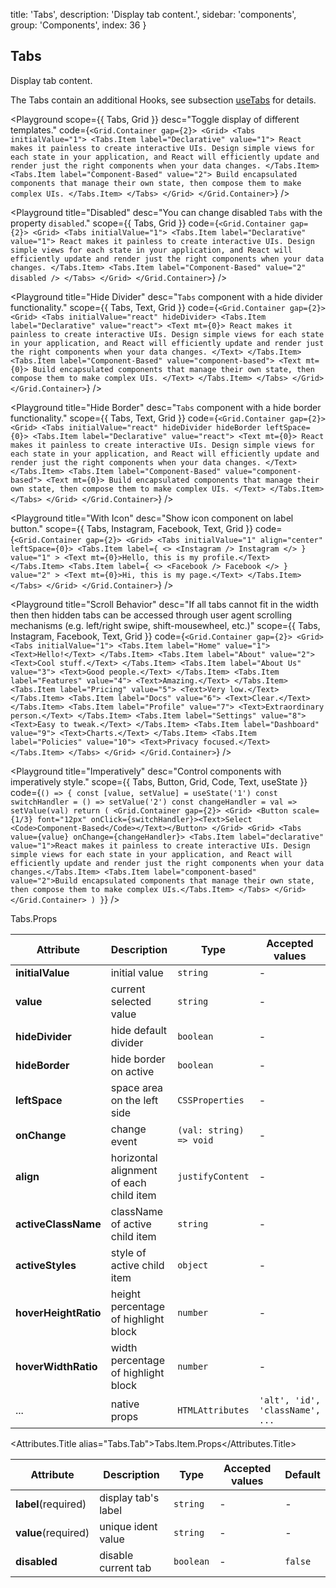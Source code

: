 
  title: 'Tabs',
  description: 'Display tab content.',
  sidebar: 'components',
  group: 'Components',
  index: 36
}

## Tabs

Display tab content.

The Tabs contain an additional Hooks, see subsection [useTabs](/docs/hooks/use-tabs) for details.

<Playground
  scope={{ Tabs, Grid }}
  desc="Toggle display of different templates."
  code={`
<Grid.Container gap={2}>
  <Grid>
    <Tabs initialValue="1">
      <Tabs.Item label="Declarative" value="1">
        React makes it painless to create interactive UIs. Design simple views
        for each state in your application, and React will efficiently update
        and render just the right components when your data changes.
      </Tabs.Item>
      <Tabs.Item label="Component-Based" value="2">
        Build encapsulated components that manage their own state, then
        compose them to make complex UIs.
      </Tabs.Item>
    </Tabs>
  </Grid>
</Grid.Container>
`}
/>

<Playground
  title="Disabled"
  desc="You can change disabled `Tabs` with the property `disabled`."
  scope={{ Tabs, Grid }}
  code={`
<Grid.Container gap={2}>
  <Grid>
    <Tabs initialValue="1">
      <Tabs.Item label="Declarative" value="1">
        React makes it painless to create interactive UIs. Design simple views
        for each state in your application, and React will efficiently update
        and render just the right components when your data changes.
      </Tabs.Item>
      <Tabs.Item label="Component-Based" value="2" disabled />
    </Tabs>
  </Grid>
</Grid.Container>
`}
/>

<Playground
  title="Hide Divider"
  desc="`Tabs` component with a hide divider functionality."
  scope={{ Tabs, Text, Grid }}
  code={`
<Grid.Container gap={2}>
  <Grid>
    <Tabs initialValue="react" hideDivider>
      <Tabs.Item label="Declarative" value="react">
        <Text mt={0}>
          React makes it painless to create interactive UIs. Design simple
          views for each state in your application, and React will efficiently
          update and render just the right components when your data changes.
        </Text>
      </Tabs.Item>
      <Tabs.Item label="Component-Based" value="component-based">
        <Text mt={0}>
          Build encapsulated components that manage their own state, then
          compose them to make complex UIs.
        </Text>
      </Tabs.Item>
    </Tabs>
  </Grid>
</Grid.Container>
`}
/>

<Playground
  title="Hide Border"
  desc="`Tabs` component with a hide border functionality."
  scope={{ Tabs, Text, Grid }}
  code={`
<Grid.Container gap={2}>
  <Grid>
    <Tabs initialValue="react" hideDivider hideBorder leftSpace={0}>
      <Tabs.Item label="Declarative" value="react">
        <Text mt={0}>
          React makes it painless to create interactive UIs. Design simple
          views for each state in your application, and React will efficiently
          update and render just the right components when your data changes.
        </Text>
      </Tabs.Item>
      <Tabs.Item label="Component-Based" value="component-based">
        <Text mt={0}>
          Build encapsulated components that manage their own state, then
          compose them to make complex UIs.
        </Text>
      </Tabs.Item>
    </Tabs>
  </Grid>
</Grid.Container>
`}
/>

<Playground
  title="With Icon"
  desc="Show icon component on label button."
  scope={{ Tabs, Instagram, Facebook, Text, Grid }}
  code={`
<Grid.Container gap={2}>
  <Grid>
    <Tabs initialValue="1" align="center" leftSpace={0}>
      <Tabs.Item
        label={
          <>
            <Instagram /> Instagram
          </>
        }
        value="1"
      >
        <Text mt={0}>Hello, this is my profile.</Text>
      </Tabs.Item>
      <Tabs.Item
        label={
          <>
            <Facebook /> Facebook
          </>
        }
        value="2"
      >
        <Text mt={0}>Hi, this is my page.</Text>
      </Tabs.Item>
    </Tabs>
  </Grid>
</Grid.Container>
`}
/>

<Playground
  title="Scroll Behavior"
  desc="If all tabs cannot fit in the width then then hidden tabs can be accessed through user agent scrolling mechanisms (e.g. left/right swipe, shift-mousewheel, etc.)"
  scope={{ Tabs, Instagram, Facebook, Text, Grid }}
  code={`
<Grid.Container gap={2}>
  <Grid>
    <Tabs initialValue="1">
      <Tabs.Item label="Home" value="1">
        <Text>Hello!</Text>
      </Tabs.Item>
      <Tabs.Item label="About" value="2">
        <Text>Cool stuff.</Text>
      </Tabs.Item>
      <Tabs.Item label="About Us" value="3">
        <Text>Good people.</Text>
      </Tabs.Item>
      <Tabs.Item label="Features" value="4">
        <Text>Amazing.</Text>
      </Tabs.Item>
      <Tabs.Item label="Pricing" value="5">
        <Text>Very low.</Text>
      </Tabs.Item>
      <Tabs.Item label="Docs" value="6">
        <Text>Clear.</Text>
      </Tabs.Item>
      <Tabs.Item label="Profile" value="7">
        <Text>Extraordinary person.</Text>
      </Tabs.Item>
      <Tabs.Item label="Settings" value="8">
        <Text>Easy to tweak.</Text>
      </Tabs.Item>
      <Tabs.Item label="Dashboard" value="9">
        <Text>Charts.</Text>
      </Tabs.Item>
      <Tabs.Item label="Policies" value="10">
        <Text>Privacy focused.</Text>
      </Tabs.Item>
    </Tabs>
  </Grid>
</Grid.Container>
`}
/>

<Playground
  title="Imperatively"
  desc="Control components with imperatively style."
  scope={{ Tabs, Button, Grid, Code, Text, useState }}
  code={`
() => {
  const [value, setValue] = useState('1')
  const switchHandler = () => setValue('2')
  const changeHandler = val => setValue(val)
  return (
    <Grid.Container gap={2}>
      <Grid>
        <Button scale={1/3} font="12px" onClick={switchHandler}><Text>Select <Code>Component-Based</Code></Text></Button>
      </Grid>
      <Grid>
        <Tabs value={value} onChange={changeHandler}>
          <Tabs.Item label="declarative" value="1">React makes it painless to create interactive UIs. Design simple views for each state in your application, and React will efficiently update and render just the right components when your data changes.</Tabs.Item>
          <Tabs.Item label="component-based" value="2">Build encapsulated components that manage their own state, then compose them to make complex UIs.</Tabs.Item>
        </Tabs>
      </Grid>
    </Grid.Container>
  )
}
`}
/>

<Attributes edit="/pages/docs/components/tabs.mdx">
<Attributes.Title>Tabs.Props</Attributes.Title>

| Attribute            | Description                             | Type                    | Accepted values                 | Default |
| -------------------- | --------------------------------------- | ----------------------- | ------------------------------- | ------- |
| **initialValue**     | initial value                           | `string`                | -                               | -       |
| **value**            | current selected value                  | `string`                | -                               | -       |
| **hideDivider**      | hide default divider                    | `boolean`               | -                               | `false` |
| **hideBorder**       | hide border on active                   | `boolean`               | -                               | `false` |
| **leftSpace**        | space area on the left side             | `CSSProperties`         | -                               | `12px`  |
| **onChange**         | change event                            | `(val: string) => void` | -                               | -       |
| **align**            | horizontal alignment of each child item | `justifyContent`        | -                               | `left`  |
| **activeClassName**  | className of active child item          | `string`                | -                               | -       |
| **activeStyles**     | style of active child item              | `object`                | -                               | -       |
| **hoverHeightRatio** | height percentage of highlight block    | `number`                | -                               | 0.7     |
| **hoverWidthRatio**  | width percentage of highlight block     | `number`                | -                               | 1.15    |
| ...                  | native props                            | `HTMLAttributes`        | `'alt', 'id', 'className', ...` | -       |

<Attributes.Title alias="Tabs.Tab">Tabs.Item.Props</Attributes.Title>

| Attribute           | Description         | Type      | Accepted values | Default |
| ------------------- | ------------------- | --------- | --------------- | ------- |
| **label**(required) | display tab's label | `string`  | -               | -       |
| **value**(required) | unique ident value  | `string`  | -               | -       |
| **disabled**        | disable current tab | `boolean` | -               | `false` |

</Attributes>

